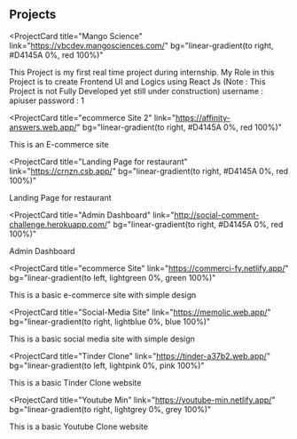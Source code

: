 ## Projects

<ProjectCard
  title="Mango Science"
  link="https://vbcdev.mangosciences.com/"
  bg="linear-gradient(to right, #D4145A 0%, red 100%)"
>
  This Project is my first real time project during internship. My Role in this
  Project is to create Frontend UI and Logics using React Js (Note : This
  Project is not Fully Developed yet still under construction) username :
  apiuser password : 1
</ProjectCard>

<ProjectCard
  title="ecommerce Site 2"
  link="https://affinity-answers.web.app/"
  bg="linear-gradient(to right, #D4145A 0%, red 100%)"
>
  This is an E-commerce site
</ProjectCard>

<ProjectCard
  title="Landing Page for restaurant"
  link="https://crnzn.csb.app/"
  bg="linear-gradient(to right, #D4145A 0%, red 100%)"
>
  Landing Page for restaurant 
</ProjectCard>

<ProjectCard
  title="Admin Dashboard"
  link="http://social-comment-challenge.herokuapp.com/"
  bg="linear-gradient(to right, #D4145A 0%, red 100%)"
>
  Admin Dashboard 
</ProjectCard>

<ProjectCard
  title="ecommerce Site"
  link="https://commerci-fy.netlify.app/"
  bg="linear-gradient(to left, lightgreen 0%, green 100%)"
>
  This is a basic e-commerce site with simple design
</ProjectCard>

<ProjectCard
  title="Social-Media Site"
  link="https://memolic.web.app/"
  bg="linear-gradient(to right, lightblue 0%, blue 100%)"
>
  This is a basic social media site with simple design
</ProjectCard>

<ProjectCard
  title="Tinder Clone"
  link="https://tinder-a37b2.web.app/"
  bg="linear-gradient(to left, lightpink 0%, pink 100%)"
>
  This is a basic Tinder Clone website
</ProjectCard>

<ProjectCard
  title="Youtube Min"
  link="https://youtube-min.netlify.app/"
  bg="linear-gradient(to right, lightgrey 0%, grey 100%)"
>
  This is a basic Youtube Clone website
</ProjectCard>
